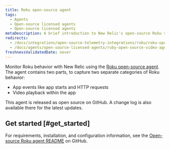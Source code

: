 ```yaml
---
title: Roku open-source agent
tags:
  - Agents
  - Open-source licensed agents
  - Open-source licensed agents
metaDescription: A brief introduction to New Relic's open-source Roku video agent.
redirects:
  - /docs/integrations/open-source-telemetry-integrations/roku/roku-open-source-video-agent
  - /docs/agents/open-source-licensed-agents/ruby-open-source-video-agent
freshnessValidatedDate: never
---
```


Monitor Roku behavior with New Relic using the [Roku open-source agent](https://github.com/newrelic/video-agent-roku). The agent contains two parts, to capture two separate categories of Roku behavior:

* App events like app starts and HTTP requests
* Video playback within the app

<Callout variant="tip">
  This agent is released as open source on GitHub. A change log is also available there for the latest updates.
</Callout>

## Get started [#get_started]

For requirements, installation, and configuration information, see the [Open-source Roku agent README](https://github.com/newrelic/video-agent-roku/blob/master/README.md) on GitHub. 

